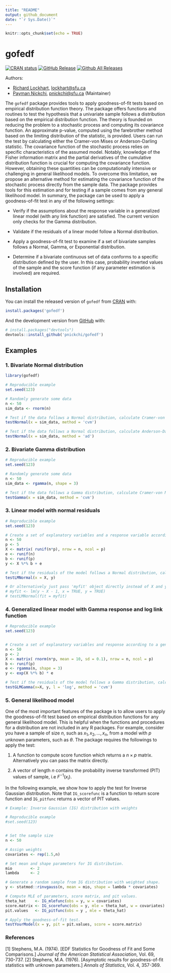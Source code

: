 ```yaml
---
title: "README"
output: github_document
date: "`r Sys.Date()`"
---
```


```r
knitr::opts_chunk$set(echo = TRUE)
```

# gofedf

<!-- badges: start -->
[![CRAN status](https://www.r-pkg.org/badges/version/gofedf)](https://cran.r-project.org/package=gofedf) 
[![GitHub Release](https://img.shields.io/github/release/pnickchi/gofedf?style=flat)](https://github.com/pnickchi/gofedf/releases) 
[![Github All Releases](https://img.shields.io/github/downloads/pnickchi/gofedf/total.svg?style=flat)](https://github.com/pnickchi/gofedf)
<!-- badges: end -->


Authors:

*   [Richard Lockhart](http://www.sfu.ca/~lockhart/),
    <lockhart@sfu.ca>
*   [Payman Nickchi](https://github.com/pnickchi),
    <pnickchi@sfu.ca> (Maintainer)


The `gofedf` package provides tools to apply goodness-of-fit tests based on empirical distribution function theory. The package offers functions and routines to test the hypothesis that a univariate sample follows a distribution based on the empirical distribution function. The theory is founded on reducing the problem to a stochastic process and computing its covariance function. An approximate p-value, computed using the farebrother method based on the limiting distribution of the statistic, is provided. Users can run the test by calculating either the Cramer-von Mises or Anderson-Darling statistic. The covariance function of the stochastic process relies on specific characteristics of the assumed model. Notably, knowledge of the Fisher information matrix and the partial derivatives of the cumulative distribution function is crucial for computing the covariance function. However, obtaining these quantities can be computationally intensive or challenging in general likelihood models. To overcome this limitation, we propose an alternative method for estimating the covariance function of the stochastic process directly from the sample data. The package provides tools for this estimation and for testing if a sample comes from any general likelihood model. In summary, the package can be used to apply a goodness-of-fit test in any of the following settings:

- Verify if the assumptions about the response variable in a generalized linear model (with any link function) are satisfied. The current version only checks for the Gamma distribution.

- Validate if the residuals of a linear model follow a Normal distribution.

- Apply a goodness-of-fit test to examine if a set of bivariate samples follows a Normal, Gamma, or Exponential distribution.

- Determine if a bivariate continuous set of data conforms to a specific distribution defined by the user. In this case, probability inverted values of the sample and the score function (if any parameter estimation is involved) are required.

## Installation

You can install the released version of `gofedf` from [CRAN](https://CRAN.R-project.org) with:

```r
install.packages('gofedf')
```


And the development version from [GitHub](https://github.com/) with:

```r
# install.packages("devtools")
devtools::install_github('pnickchi/gofedf')
```


## Examples


### 1. Bivariate Normal distribution

```r
library(gofedf)
```


```r
# Reproducible example
set.seed(123)

# Randomly generate some data
n <- 50
sim_data <- rnorm(n)

# Test if the data follows a Normal distribution, calculate Cramer-von Mises statistic and approximate p-value of the test.
testNormal(x = sim_data, method = 'cvm')

# Test if the data follows a Normal distribution, calculate Anderson-Darling statistic and approximate p-value of the test.
testNormal(x = sim_data, method = 'ad')

```


### 2. Bivariate Gamma distribution

```r
# Reproducible example
set.seed(123)

# Randomly generate some data
n <- 50
sim_data <- rgamma(n, shape = 3)

# Test if the data follows a Gamma distribution, calculate Cramer-von Mises statistic and approximate pvalue
testGamma(x = sim_data, method = 'cvm')
```


### 3. Linear model with normal residuals

```r
# Reproducible example
set.seed(123)

# Create a set of explanatory variables and a response variable according to a linear model
n <- 50
p <- 5
X <- matrix( runif(n*p), nrow = n, ncol = p)
e <- runif(n)
b <- runif(p)
y <- X %*% b + e

# Test if the residuals of the model follows a Normal distribution, calculate Cramer-von Mises statistic and approximate pvalue
testLMNormal(x = X, y)

# Or alternatively just pass 'myfit' object directly instead of X and y:
# myfit <- lm(y ~ X - 1, x = TRUE, y = TRUE)
# testLMNormal(fit = myfit)
```


### 4. Generalized linear model with Gamma response and log link function

```r
# Reproducible example
set.seed(123)


# Create a set of explanatory variables and response according to a generalized linear model with log link
n <- 50
p <- 2
X <- matrix( rnorm(n*p, mean = 10, sd = 0.1), nrow = n, ncol = p)
b <- runif(p)
e <- rgamma(n, shape = 3)
y <- exp(X %*% b) * e

# Test if the residuals of the model follows a Gamma distribution, calculate Cramer-von Mises statistic and approximate pvalue
testGLMGamma(x=X, y, l = 'log', method = 'cvm')
```


### 5. General likelihood model

One of the most important features of the package is to allow users to apply the goodness-of-fit test based on empirical distribution functions for any general likelihood model. This is helpful when the functions and procedures for a distribution are not included in any R packages. For example, consider you have a sample of size $n$, such as $x_1, x_2, \ldots, x_n$, from a model with $p$ unknown parameters, such as $\theta$. The package requires the followings to apply the test:

1) A function to compute score function which returns a $n \times p$ matrix. Alternatively you can pass the matrix directly.     

2) A vector of length $n$ contains the probability inverse transformed (PIT) values of sample, i.e $F^{-1}(x_{i})$.

In the following example, we show how to apply the test for Inverse Gaussian distribution. Note that `IG_scorefunc` is a function to return score function and `IG_pitfunc` returns a vector of PIT values.

```r
# Example: Inverse Gaussian (IG) distribution with weights

# Reproducible example
#set.seed(123)


# Set the sample size
n <- 50

# Assign weights
covariates <- rep(1.5,n)

# Set mean and shape parameters for IG distribution.
mio        <- 2
lambda     <- 2

# Generate a random sample from IG distribution with weighted shape.
y <- statmod::rinvgauss(n, mean = mio, shape = lambda * covariates)

# Compute MLE of parameters, score matrix, and pit values.
theta_hat    <- IG_mlefunc(obs = y, w = covariates)
score.matrix <- IG_scorefunc(obs = y, mle = theta_hat, w = covariates)
pit.values   <- IG_pitfunc(obs = y , mle = theta_hat)

# Apply the goodness-of-fit test.
testYourModel(x = y, pit = pit.values, score = score.matrix)
```


### References

[1] Stephens, M.A. (1974). [EDF Statistics for Goodness of Fit and Some Comparisons.] *Journal of the American Statistical Association*, Vol. 69, 730-737.
[2] Stephens, M.A. (1976). [Asymptotic results for goodness-of-fit statistics with unknown parameters.] *Annals of Statistics*, Vol. 4, 357-369.
